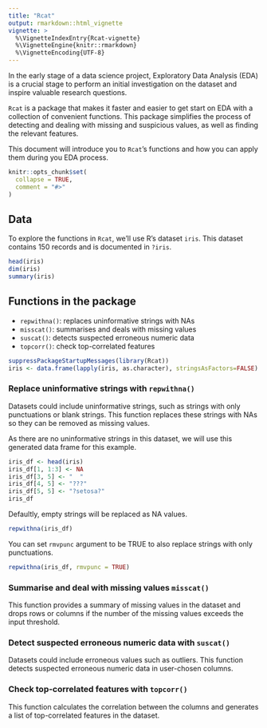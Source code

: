 ```yaml
---
title: "Rcat"
output: rmarkdown::html_vignette
vignette: >
  %\VignetteIndexEntry{Rcat-vignette}
  %\VignetteEngine{knitr::rmarkdown}
  %\VignetteEncoding{UTF-8}
---
```

In the early stage of a data science project, Exploratory Data Analysis (EDA) is a crucial stage to perform an initial investigation on the dataset and inspire valuable research questions.

`Rcat` is a package that makes it faster and easier to get start on EDA with a collection of convenient functions. This package simplifies the process of detecting and dealing with missing and suspicious values, as well as finding the relevant features.

This document will introduce you to `Rcat`'s functions and how you can apply them during you EDA process.

```r
knitr::opts_chunk$set(
  collapse = TRUE,
  comment = "#>"
)
```

## Data
To explore the functions in `Rcat`, we'll use R's dataset `iris`. This dataset contains 150 records and is documented in `?iris`.

```r
head(iris)
dim(iris)
summary(iris)
```

## Functions in the package
- `repwithna()`: replaces uninformative strings with NAs
- `misscat()`: summarises and deals with missing values
- `suscat()`: detects suspected erroneous numeric data
- `topcorr()`: check top-correlated features

```r
suppressPackageStartupMessages(library(Rcat))
iris <- data.frame(lapply(iris, as.character), stringsAsFactors=FALSE)
```

### Replace uninformative strings with `repwithna()`
Datasets could include uninformative strings, such as strings with only punctuations or blank strings. This function replaces these strings with NAs so they can be removed as missing values.

As there are no uninformative strings in this dataset, we will use this generated data frame for this example.

```r
iris_df <- head(iris)
iris_df[1, 1:3] <- NA
iris_df[3, 5] <- "  "
iris_df[4, 5] <- "???"
iris_df[5, 5] <- "?setosa?"
iris_df
```

Defaultly, empty strings will be replaced as NA values.

``` r
repwithna(iris_df)
```

You can set `rmvpunc` argument to be TRUE to also replace strings with only punctuations.

```r
repwithna(iris_df, rmvpunc = TRUE)
```

### Summarise and deal with missing values `misscat()`
This function provides a summary of missing values in the dataset and drops rows or columns if the number of the missing values exceeds the input threshold.

### Detect suspected erroneous numeric data with `suscat()`
Datasets could include erroneous values such as outliers. This function detects suspected erroneous numeric data in user-chosen columns.

### Check top-correlated features with `topcorr()`
This function calculates the correlation between the columns and generates a list of top-correlated features in the dataset.
